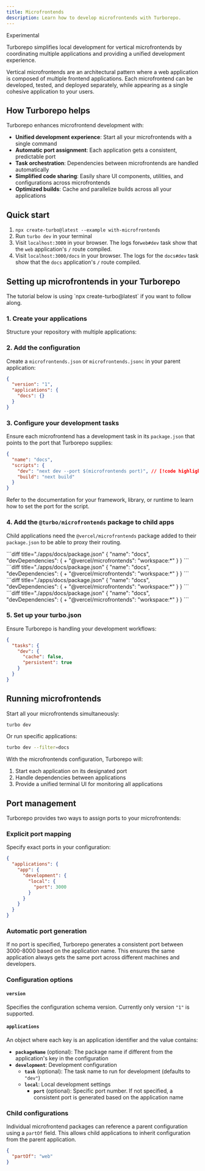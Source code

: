 ```yaml
---
title: Microfrontends
description: Learn how to develop microfrontends with Turborepo.
---
```



<ExperimentalBadge>Experimental</ExperimentalBadge>

Turborepo simplifies local development for vertical microfrontends by coordinating multiple applications and providing a unified development experience.

Vertical microfrontends are an architectural pattern where a web application is composed of multiple frontend applications. Each microfrontend can be developed, tested, and deployed separately, while appearing as a single cohesive application to your users.

## How Turborepo helps

Turborepo enhances microfrontend development with:

- **Unified development experience**: Start all your microfrontends with a single command
- **Automatic port assignment**: Each application gets a consistent, predictable port
- **Task orchestration**: Dependencies between microfrontends are handled automatically
- **Simplified code sharing**: Easily share UI components, utilities, and configurations across microfrontends
- **Optimized builds**: Cache and parallelize builds across all your applications

## Quick start

1. `npx create-turbo@latest --example with-microfrontends`
2. Run `turbo dev` in your terminal
3. Visit `localhost:3000` in your browser. The logs for`web#dev` task show that the `web` application's `/` route compiled.
4. Visit `localhost:3000/docs` in your browser. The logs for the `docs#dev` task show that the `docs` application's `/` route compiled.

## Setting up microfrontends in your Turborepo

<Callout>
  The tutorial below is using `npx create-turbo@latest` if you want to follow
  along.
</Callout>

### 1. Create your applications

Structure your repository with multiple applications:

<Files>
  <Folder name="apps" defaultOpen>
    <Folder name="web" />
    <Folder name="docs" />
  </Folder>
</Files>

### 2. Add the configuration

Create a `microfrontends.json` or `microfrontends.jsonc` in your parent application:

```json title="./apps/web/microfrontends.json"
{
  "version": "1",
  "applications": {
    "docs": {}
  }
}
```

### 3. Configure your development tasks

Ensure each microfrontend has a development task in its `package.json` that points to the port that Turborepo supplies:

```json title="./apps/docs/package.json"
{
  "name": "docs",
  "scripts": {
    "dev": "next dev --port $(microfrontends port)", // [!code highlight]
    "build": "next build"
  }
}
```

Refer to the documentation for your framework, library, or runtime to learn how to set the port for the script.

### 4. Add the `@turbo/microfrontends` package to child apps

Child applications need the `@vercel/microfrontends` package added to their `package.json` to be able to proxy their routing.

<PackageManagerTabs>
<Tab value="pnpm">
```diff title="./apps/docs/package.json"
{
  "name": "docs",
  "devDependencies": {
+   "@vercel/microfrontends": "workspace:*"
  }
}
```
</Tab>
<Tab value="yarn">
```diff title="./apps/docs/package.json"
{
  "name": "docs",
  "devDependencies": {
+   "@vercel/microfrontends": "workspace:*"
  }
}
```
</Tab>
<Tab value="npm">
```diff title="./apps/docs/package.json"
{
  "name": "docs",
  "devDependencies": {
+   "@vercel/microfrontends": "workspace:*"
  }
}
```
</Tab>
<Tab value="bun (Beta)">
```diff title="./apps/docs/package.json"
{
  "name": "docs",
  "devDependencies": {
+   "@vercel/microfrontends": "workspace:*"
  }
}
```
</Tab>
</PackageManagerTabs>

### 5. Set up your turbo.json

Ensure Turborepo is handling your development workflows:

```json title="./turbo.json"
{
  "tasks": {
    "dev": {
      "cache": false,
      "persistent": true
    }
  }
}
```

## Running microfrontends

Start all your microfrontends simultaneously:

```bash title="Terminal"
turbo dev
```

Or run specific applications:

```bash title="Terminal"
turbo dev --filter=docs
```

With the microfrontends configuration, Turborepo will:

1. Start each application on its designated port
2. Handle dependencies between applications
3. Provide a unified terminal UI for monitoring all applications

## Port management

Turborepo provides two ways to assign ports to your microfrontends:

### Explicit port mapping

Specify exact ports in your configuration:

```json title="microfrontends.json"
{
  "applications": {
    "app": {
      "development": {
        "local": {
          "port": 3000
        }
      }
    }
  }
}
```

### Automatic port generation

If no port is specified, Turborepo generates a consistent port between 3000-8000 based on the application name. This ensures the same application always gets the same port across different machines and developers.

### Configuration options

#### `version`

Specifies the configuration schema version. Currently only version `"1"` is supported.

#### `applications`

An object where each key is an application identifier and the value contains:

- **`packageName`** (optional): The package name if different from the application's key in the configuration
- **`development`**: Development configuration
  - **`task`** (optional): The task name to run for development (defaults to `"dev"`)
  - **`local`**: Local development settings
    - **`port`** (optional): Specific port number. If not specified, a consistent port is generated based on the application name

### Child configurations

Individual microfrontend packages can reference a parent configuration using a `partOf` field. This allows child applications to inherit configuration from the parent application.

```json title="./apps/docs/microfrontends.json"
{
  "partOf": "web"
}
```
